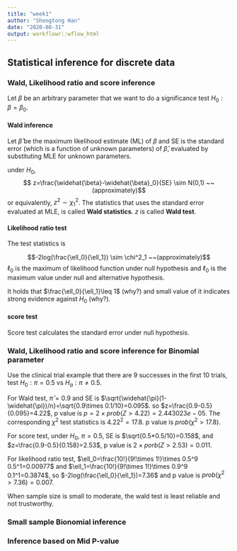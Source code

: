 ```yaml
---
title: "week1"
author: "Shengtong Han"
date: "2020-08-31"
output: workflowr::wflow_html
---
```



## Statistical inference for discrete data 

### Wald, Likelihood ratio and score inference 
Let $\beta$  be an arbitrary parameter that we want to do a significance test $H_0: \beta=\beta_0$. 

#### Wald inference 

Let $\widehat{\beta}$ be the maximum likelihood estimate (ML) of $\beta$ and SE is the standard error (which is a function of unknown parameters) of $\widehat{\beta}$, evaluated by substituting MLE for unknown parameters. 

under $H_0$,
$$ z=\frac{\widehat{\beta}-\widehat{\beta}_0}{SE} \sim N(0,1) ~~(approximately)$$
or equivalently, $z^2 \sim \chi^2_1$. The statistics that uses the standard error evaluated at MLE, is called **Wald statistics**. $z$ is called **Wald test**. 

#### Likelihood ratio test 

The test statistics is 

$$-2log(\frac{\ell_0}{\ell_1}) \sim \chi^2_1 ~~(approximately)$$
$\ell_0$ is the maximum of likelihood function under null hypothesis and $\ell_0$ is the maximum value under null and alternative hypothesis. 

It holds that $\frac{\ell_0}{\ell_1}\leq 1$ (why?) and small value of it indicates strong evidence against $H_0$ (why?). 


#### score test 

Score test calculates the standard error under null hypothesis. 

### Wald, Likelihood ratio and score inference for Binomial parameter

Use the clinical trial example that there are 9 successes in the first 10 trials, test $H_0: \pi=0.5$ vs $H_a: \pi\neq 0.5$. 

For Wald test, $\widehat{\pi}=0.9$ and SE is $\sqrt{\widehat{\pi}(1-\widehat{\pi})/n}=\sqrt{0.9\times 0.1/10}=0.095$. 
so $z=\frac{0.9-0.5}{0.095}=4.22$, p value is $p=2\times prob(Z>4.22)=2.443023e-05$. The corresponding $\chi^2$ test statistics is $4.22^2=17.8$. p value is $prob(\chi^2>17.8)$. 


For score test, under $H_0$, $\pi=0.5$, SE is $\sqrt{0.5*0.5/10}=0.158$, and $z=\frac{0.9-0.5}{0.158}=2.53$, p value is $2\times porb(Z>2.53)=0.011$. 

For likelihood ratio test, $\ell_0=\frac{10!}{9!\times 1!}\times 0.5^9 0.5^1=0.00977$ and $\ell_1=\frac{10!}{9!\times 1!}\times 0.9^9 0.1^1=0.3874$, so $-2log(\frac{\ell_0}{\ell_1})=7.36$ and p value is $prob(\chi^2>7.36)=0.007$. 


When sample size is small to moderate, the wald test is least reliable and not trustworthy. 


### Small sample Bionomial inference 

### Inference based on Mid P-value 
```r

```

